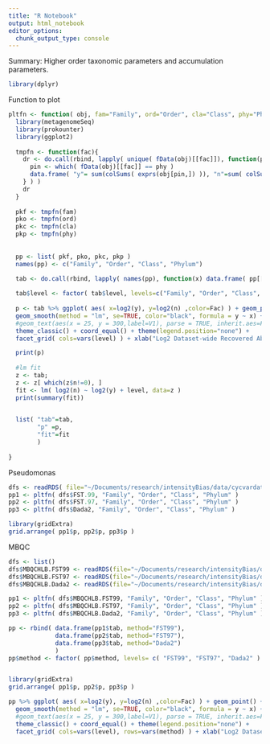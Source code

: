 ```yaml
---
title: "R Notebook"
output: html_notebook
editor_options: 
  chunk_output_type: console
---
```


Summary: Higher order taxonomic parameters and accumulation parameters. 

```r
library(dplyr)
```


Function to plot
```r
pltfn <- function( obj, fam="Family", ord="Order", cla="Class", phy="Phylum"  ){
  library(metagenomeSeq)
  library(prokounter)
  library(ggplot2) 
  
  tmpfn <- function(fac){
    dr <- do.call(rbind, lapply( unique( fData(obj)[[fac]]), function(phy){
      pin <- which( fData(obj)[[fac]] == phy )
      data.frame( "y"= sum(colSums( exprs(obj[pin,]) )), "n"=sum( colSums( exprs(obj[pin,])>0 ) ), "Fac"=phy, "level"=fac )
    } ) )
    dr
  }
  
  pkf <- tmpfn(fam)
  pko <- tmpfn(ord)
  pkc <- tmpfn(cla)
  pkp <- tmpfn(phy)
  
  
  pp <- list( pkf, pko, pkc, pkp )
  names(pp) <- c("Family", "Order", "Class", "Phylum")

  tab <- do.call(rbind, lapply( names(pp), function(x) data.frame( pp[[x]], "level"=x ) ))  
  
  tab$level <- factor( tab$level, levels=c("Family", "Order", "Class", "Phylum") )
  
  p <- tab %>% ggplot( aes( x=log2(y), y=log2(n) ,color=Fac) ) + geom_point() +
  geom_smooth(method = "lm", se=TRUE, color="black", formula = y ~ x) +
  #geom_text(aes(x = 25, y = 300,label=V1), parse = TRUE, inherit.aes=FALSE) +
  theme_classic() + coord_equal() + theme(legend.position="none") + 
  facet_grid( cols=vars(level) ) + xlab("Log2 Dataset-wide Recovered Abundance") + ylab( "Log2 Number of Taxa" ) 

  print(p)
  
  #lm fit
  z <- tab;
  z <- z[ which(z$n!=0), ]
  fit <- lm( log2(n) ~ log2(y) + level, data=z )
  print(summary(fit))
  

  list( "tab"=tab, 
        "p" =p,
        "fit"=fit
        )
  
}

```


Pseudomonas
```r
dfs <- readRDS( file="~/Documents/research/intensityBias/data/cycvardat.RDS" )
pp1 <- pltfn( dfs$FST.99, "Family", "Order", "Class", "Phylum" )
pp2 <- pltfn( dfs$FST.97, "Family", "Order", "Class", "Phylum" )
pp3 <- pltfn( dfs$Dada2, "Family", "Order", "Class", "Phylum" )

library(gridExtra)
grid.arrange( pp1$p, pp2$p, pp3$p )

```

MBQC
```r
dfs <- list()
dfs$MBQCHLB.FST99 <- readRDS(file="~/Documents/research/intensityBias/data/MBQC_Data/HL-B/hlb99.RDS" )
dfs$MBQCHLB.FST97 <- readRDS(file="~/Documents/research/intensityBias/data/MBQC_Data/HL-B/hlb97.RDS" )
dfs$MBQCHLB.Dada2 <- readRDS(file="~/Documents/research/intensityBias/data/MBQC_Data/HL-B/dada.RDS" )

pp1 <- pltfn( dfs$MBQCHLB.FST99, "Family", "Order", "Class", "Phylum" )
pp2 <- pltfn( dfs$MBQCHLB.FST97, "Family", "Order", "Class", "Phylum" )
pp3 <- pltfn( dfs$MBQCHLB.Dada2, "Family", "Order", "Class", "Phylum" )

pp <- rbind( data.frame(pp1$tab, method="FST99"),
             data.frame(pp2$tab, method="FST97"),
             data.frame(pp3$tab, method="Dada2")
             )
pp$method <- factor( pp$method, levels= c( "FST99", "FST97", "Dada2" ) )


library(gridExtra)
grid.arrange( pp1$p, pp2$p, pp3$p )

pp %>% ggplot( aes( x=log2(y), y=log2(n) ,color=Fac) ) + geom_point() +
  geom_smooth(method = "lm", se=TRUE, color="black", formula = y ~ x) +
  #geom_text(aes(x = 25, y = 300,label=V1), parse = TRUE, inherit.aes=FALSE) +
  theme_classic() + coord_equal() + theme(legend.position="none") + 
  facet_grid( cols=vars(level), rows=vars(method) ) + xlab("Log2 Dataset-wide Recovered Abundance") + ylab( "Log2 Number of Taxa" ) 


```

